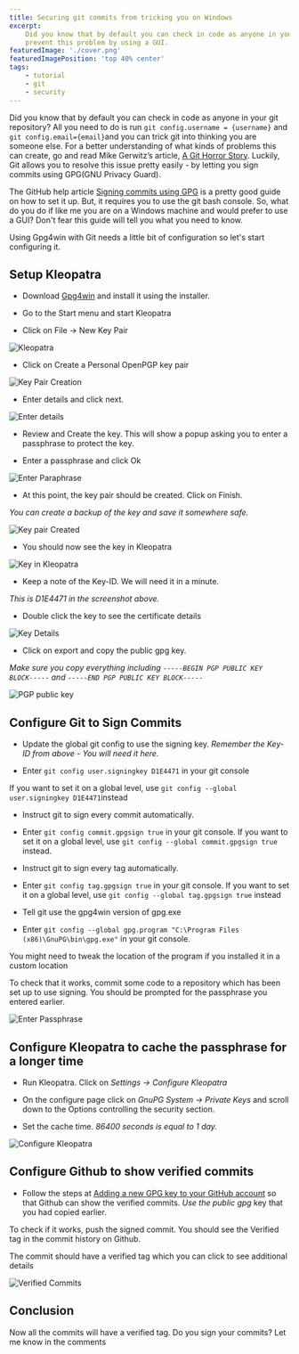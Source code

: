 ```yaml
---
title: Securing git commits from tricking you on Windows
excerpt:
    Did you know that by default you can check in code as anyone in your git repository? This article shows you how to
    prevent this problem by using a GUI.
featuredImage: './cover.png'
featuredImagePosition: 'top 40% center'
tags:
    - tutorial
    - git
    - security
---
```


Did you know that by default you can check in code as anyone in your git repository? All you need to do is run
`git config.username = {username}` and `git config.email={email}`and you can trick git into thinking you are someone
else. For a better understanding of what kinds of problems this can create, go and read Mike Gerwitz’s article,
[A Git Horror Story](https://mikegerwitz.com/papers/git-horror-story). Luckily, Git allows you to resolve this issue
pretty easily - by letting you sign commits using GPG(GNU Privacy Guard).

The GitHub help article [Signing commits using GPG](https://help.github.com/articles/signing-commits-using-gpg/) is a
pretty good guide on how to set it up. But, it requires you to use the git bash console. So, what do you do if like me
you are on a Windows machine and would prefer to use a GUI? Don't fear this guide will tell you what you need to know.

Using Gpg4win with Git needs a little bit of configuration so let's start configuring it.

## Setup Kleopatra

-   Download [Gpg4win](https://www.gpg4win.org/) and install it using the installer.

-   Go to the Start menu and start Kleopatra

-   Click on File -> New Key Pair

![Kleopatra](./images/secure_git_commits_2.png)

-   Click on Create a Personal OpenPGP key pair

![Key Pair Creation](./images/secure_git_commits_3.png)

-   Enter details and click next.

![Enter details](./images/secure_git_commits_4.png)

-   Review and Create the key. This will show a popup asking you to enter a passphrase to protect the key.

-   Enter a passphrase and click Ok

![Enter Paraphrase](./images/secure_git_commits_5.png)

-   At this point, the key pair should be created. Click on Finish.

_You can create a backup of the key and save it somewhere safe._

![Key pair Created](./images/secure_git_commits_6.png)

-   You should now see the key in Kleopatra

![Key in Kleopatra](./images/secure_git_commits_7.png)

-   Keep a note of the Key-ID. We will need it in a minute.

_This is D1E4471 in the screenshot above._

-   Double click the key to see the certificate details

![Key Details](./images/secure_git_commits_8.png)

-   Click on export and copy the public gpg key.

_Make sure you copy everything including `-----BEGIN PGP PUBLIC KEY BLOCK-----` and
`-----END PGP PUBLIC KEY BLOCK-----`_

![PGP public key](./images/secure_git_commits_9.png)

## Configure Git to Sign Commits

-   Update the global git config to use the signing key. _Remember the Key-ID from above - You will need it here._

-   Enter `git config user.signingkey D1E4471` in your git console

If you want to set it on a global level, use `git config --global user.signingkey D1E4471`instead

-   Instruct git to sign every commit automatically.

-   Enter `git config commit.gpgsign true` in your git console. If you want to set it on a global level, use
    `git config --global commit.gpgsign true` instead.

-   Instruct git to sign every tag automatically.

-   Enter `git config tag.gpgsign true` in your git console. If you want to set it on a global level, use
    `git config --global tag.gpgsign true` instead

-   Tell git use the gpg4win version of gpg.exe

-   Enter `git config --global gpg.program "C:\Program Files (x86)\GnuPG\bin\gpg.exe"` in your git console.

You might need to tweak the location of the program if you installed it in a custom location

To check that it works, commit some code to a repository which has been set up to use signing. You should be prompted
for the passphrase you entered earlier.

![Enter Passphrase](./images/secure_git_commits_10.png)

## Configure Kleopatra to cache the passphrase for a longer time

-   Run Kleopatra. Click on _Settings -> Configure Kleopatra_

-   On the configure page click on _GnuPG System -> Private Keys_ and scroll down to the Options controlling the
    security section.

-   Set the cache time. _86400 seconds is equal to 1 day._

![Configure Kleopatra](./images/secure_git_commits_11.png)

## Configure Github to show verified commits

-   Follow the steps at
    [Adding a new GPG key to your GitHub account](https://help.github.com/articles/adding-a-new-gpg-key-to-your-github-account/)
    so that Github can show the verified commits. _Use the public gpg_ key that you had copied earlier.

To check if it works, push the signed commit. You should see the Verified tag in the commit history on Github.

The commit should have a verified tag which you can click to see additional details

![Verified Commits](./images/secure_git_commits_1.png)

## Conclusion

Now all the commits will have a verified tag. Do you sign your commits? Let me know in the comments
